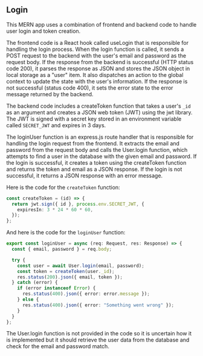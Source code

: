 ## Login

This MERN app uses a combination of frontend and backend code to handle user login and token creation.

The frontend code is a React hook called useLogin that is responsible for handling the login process. When the login function is called, it sends a POST request to the backend with the user's email and password as the request body. If the response from the backend is successful (HTTP status code 200), it parses the response as JSON and stores the JSON object in local storage as a "user" item. It also dispatches an action to the global context to update the state with the user's information. If the response is not successful (status code 400), it sets the error state to the error message returned by the backend.

The backend code includes a createToken function that takes a user's `_id` as an argument and creates a JSON web token (JWT) using the jwt library. The JWT is signed with a secret key stored in an environment variable called `SECRET_JWT` and expires in 3 days.

The loginUser function is an express.js route handler that is responsible for handling the login request from the frontend. It extracts the email and password from the request body and calls the User.login function, which attempts to find a user in the database with the given email and password. If the login is successful, it creates a token using the createToken function and returns the token and email as a JSON response. If the login is not successful, it returns a JSON response with an error message.

Here is the code for the `createToken` function:

```typescript
const createToken = (id) => {
  return jwt.sign({ id }, process.env.SECRET_JWT, {
    expiresIn: 3 * 24 * 60 * 60,
  });
};
```

And here is the code for the `loginUser` function:

```typescript
export const loginUser = async (req: Request, res: Response) => {
  const { email, password } = req.body;

  try {
    const user = await User.login(email, password);
    const token = createToken(user._id);
    res.status(200).json({ email, token });
  } catch (error) {
    if (error instanceof Error) {
      res.status(400).json({ error: error.message });
    } else {
      res.status(400).json({ error: "Something went wrong" });
    }
  }
};
```

The User.login function is not provided in the code so it is uncertain how it is implemented but it should retrieve the user data from the database and check for the email and password match.
